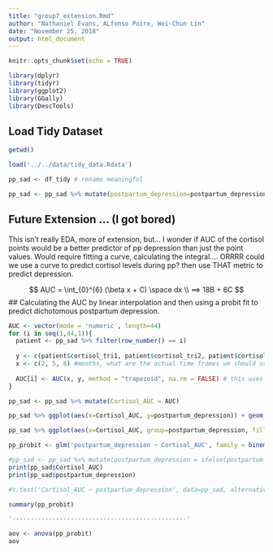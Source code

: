 ```yaml
---
title: "group7_extension.Rmd"
author: "Nathaniel Evans, ALfonso Poire, Wei-Chun Lin"
date: "November 25, 2018"
output: html_document
---
```


```r
knitr::opts_chunk$set(echo = TRUE)

library(dplyr)
library(tidyr)
library(ggplot2)
library(GGally)
library(DescTools)
```


## Load Tidy Dataset 

```r
getwd()

load('../../data/tidy_data.Rdata')

pp_sad <- df_tidy # rename meaningful 

pp_sad <- pp_sad %>% mutate(postpartum_depression=postpartum_depression-1)
``` 



## Future Extension ... (I got bored)
This isn't really EDA, more of extension, but... I wonder if AUC of the cortisol points would be a better predictor of pp depression than just the point values. Would require fitting a curve, calculating the integral.... ORRRR could we use a curve to predict cortisol levels during pp? then use THAT metric to predict depression. 

$$ AUC = \int_{0}^{6} (\beta x + C) \space dx \\ ==> 18B + 6C $$
## Calculating the AUC by linear interpolation and then using a probit fit to predict dichotomous postpartum depression. 


```r
AUC <- vector(mode = 'numeric', length=44)
for (i in seq(1,44,1)){ 
  patient <- pp_sad %>% filter(row_number() == i)
  
  y <- c(patient$cortisol_tri1, patient$cortisol_tri2, patient$cortisol_tri3)
  x <- c(2, 5, 8) #months, what are the actual time frames we should use?
  
  AUC[i] <- AUC(x, y, method = "trapezoid", na.rm = FALSE) # this uses interpolation between our data points instead of lm fit
}

pp_sad <- pp_sad %>% mutate(Cortisol_AUC = AUC)

pp_sad %>% ggplot(aes(x=Cortisol_AUC, y=postpartum_depression)) + geom_point() + geom_smooth(method='glm', method.args=list(family=binomial(link="probit")))

pp_sad %>% ggplot(aes(x=Cortisol_AUC, group=postpartum_depression, fill=as.factor(postpartum_depression), alpha=0.25)) + geom_density()

```

```r
pp_probit <- glm('postpartum_depression ~ Cortisol_AUC', family = binomial(link = 'probit'), data = pp_sad)

#pp_sad <- pp_sad %>% mutate(postpartum_depression = ifelse(postpartum_depression == "1", 'True', 'False'))
print(pp_sad$Cortisol_AUC)
print(pp_sad$postpartum_depression)

#t.test('Cortisol_AUC ~ postpartum_depression', data=pp_sad, alternative = 'two.sided', na.rm=TRUE) # this is not working... 

summary(pp_probit)

'------------------------------------------------'

aov <- anova(pp_probit)
aov

```
